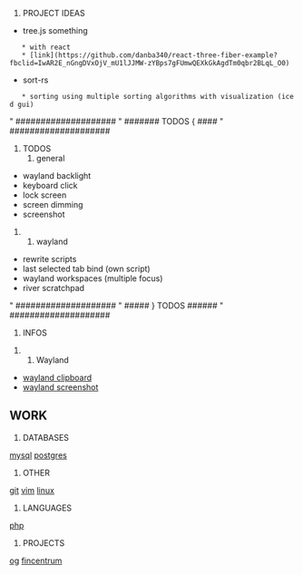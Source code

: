 # PROJECT IDEAS
* tree.js something
    * with react
    * [link](https://github.com/danba340/react-three-fiber-example?fbclid=IwAR2E_nGngDVxOjV_mU1lJJMW-zYBps7gFUmwQEXkGkAgdTm0qbr2BLqL_O0)
* sort-rs
    * sorting using multiple sorting algorithms with visualization (iced gui)

" ####################
" ####### TODOS { ####
" ####################

# TODOS
## general
* wayland backlight
* keyboard click
* lock screen
* screen dimming
* screenshot
## wayland
* rewrite scripts
* last selected tab bind (own script)
* wayland workspaces (multiple focus)
* river scratchpad

" ####################
" ##### } TODOS ######
" ####################

# INFOS

## Wayland
* [[wayland clipboard]]
* [[wayland screenshot]]

== WORK ==

# DATABASES
[[mysql]]
[[postgres]]

# OTHER
[[git]]
[[vim]]
[[linux]]

# LANGUAGES
[[php]]

# PROJECTS
[[og]]
[[fincentrum]]
